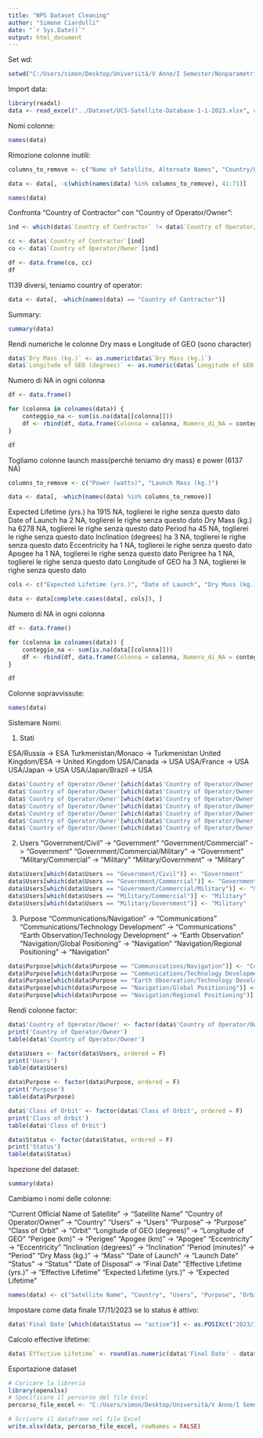 ```yaml
---
title: "NPS Dataset Cleaning"
author: "Simone Ciardulli"
date: "`r Sys.Date()`"
output: html_document
---
```


Set wd:
```r
setwd("C:/Users/simon/Desktop/Università/V Anno/I Semester/Nonparametric Statistics/Project")
```

Import data:
```r
library(readxl)
data <- read_excel("../Dataset/UCS-Satellite-Database-1-1-2023.xlsx", col_names = TRUE)
```

Nomi colonne:
```r
names(data)
```
Rimozione colonne inutili:
```r
columns_to_remove <- c("Name of Satellite, Alternate Names", "Country/Org of UN Registry", "Operator/Owner", "Detailed Purpose", "Type of Orbit", "Contractor", "Launch Site", "Launch Vehicle", "COSPAR Number", "NORAD Number", "Comments", "...32", "Source Used for Orbital Data", "Source...34", "Source...35", "Source...36", "Source...37", "Source...38", "Source...39", "Source...40")

data <- data[, -c(which(names(data) %in% columns_to_remove), 41:71)]

names(data)
```

Confronta "Country of Contractor" con "Country of Operator/Owner":
```r
ind <- which(data$`Country of Contractor` != data$`Country of Operator/Owner`)

cc <- data$`Country of Contractor`[ind]
co <- data$`Country of Operator/Owner`[ind]

df <- data.frame(co, cc)
df
```

1139 diversi, teniamo country of operator:
```r
data <- data[, -which(names(data) == "Country of Contractor")]
```

Summary:
```r
summary(data)
```


Rendi numeriche le colonne Dry mass e Longitude of GEO (sono character)
```r
data$`Dry Mass (kg.)` <- as.numeric(data$`Dry Mass (kg.)`)
data$`Longitude of GEO (degrees)` <- as.numeric(data$`Longitude of GEO (degrees)`)
```



Numero di NA in ogni colonna
```r
df <- data.frame()

for (colonna in colnames(data)) {
    conteggio_na <- sum(is.na(data[[colonna]]))
    df <- rbind(df, data.frame(Colonna = colonna, Numero_di_NA = conteggio_na))
}

df
```

Togliamo colonne launch mass(perchè teniamo dry mass) e power (6137 NA)
```r
columns_to_remove <- c("Power (watts)", "Launch Mass (kg.)")

data <- data[, -which(names(data) %in% columns_to_remove)]
```



Expected Lifetime (yrs.) ha 1915 NA, toglierei le righe senza questo dato
Date of Launch ha 2 NA, toglierei le righe senza questo dato
Dry Mass (kg.) ha 6278 NA, toglierei le righe senza questo dato
Period ha 45 NA, toglierei le righe senza questo dato
Inclination (degrees) ha 3 NA, toglierei le righe senza questo dato
Eccentricity ha 1 NA, toglierei le righe senza questo dato
Apogee ha 1 NA, toglierei le righe senza questo dato
Perigree ha 1 NA, toglierei le righe senza questo dato
Longitude of GEO ha 3 NA, toglierei le righe senza questo dato

```r
cols <- c("Expected Lifetime (yrs.)", "Date of Launch", "Dry Mass (kg.)", "Period (minutes)", "Inclination (degrees)", "Eccentricity", "Apogee (km)", "Perigee (km)", "Longitude of GEO (degrees)")

data <- data[complete.cases(data[, cols]), ]
```


Numero di NA in ogni colonna
```r
df <- data.frame()

for (colonna in colnames(data)) {
    conteggio_na <- sum(is.na(data[[colonna]]))
    df <- rbind(df, data.frame(Colonna = colonna, Numero_di_NA = conteggio_na))
}

df
```

Colonne sopravvissute:
```r
names(data)
```

Sistemare Nomi:

1) Stati

ESA/Russia -> ESA
Turkmenistan/Monaco -> Turkmenistan
United Kingdom/ESA -> United Kingdom
USA/Canada -> USA
USA/France -> USA
USA/Japan -> USA
USA/Japan/Brazil -> USA
```r
data$'Country of Operator/Owner'[which(data$'Country of Operator/Owner' == "ESA/Russia")] <- "ESA"
data$'Country of Operator/Owner'[which(data$'Country of Operator/Owner' == "Turkmenistan/Monaco")] <- "Turkmenistan"
data$'Country of Operator/Owner'[which(data$'Country of Operator/Owner' == "United Kingdom/ESA")] <- "United Kingdom"
data$'Country of Operator/Owner'[which(data$'Country of Operator/Owner' == "USA/Canada")] <- "USA"
data$'Country of Operator/Owner'[which(data$'Country of Operator/Owner' == "USA/France")] <- "USA"
data$'Country of Operator/Owner'[which(data$'Country of Operator/Owner' == "USA/Japan")] <- "USA"
data$'Country of Operator/Owner'[which(data$'Country of Operator/Owner' == "USA/Japan/Brazil")] <- "USA"
```


2) Users
"Government/Civil" -> "Government"
"Government/Commercial" -> "Government"
"Government/Commercial/Military" -> "Government"
"Military/Commercial" -> "Military"
"Military/Government" -> "Military"
```r
data$Users[which(data$Users == "Government/Civil")] <- "Government"
data$Users[which(data$Users == "Government/Commercial")] <- "Government"
data$Users[which(data$Users == "Government/Commercial/Military")] <- "Government"
data$Users[which(data$Users == "Military/Commercial")] <- "Military"
data$Users[which(data$Users == "Military/Government")] <- "Military"
```

3) Purpose
"Communications/Navigation" -> "Communications"
"Communications/Technology Development" -> "Communications"
"Earth Observation/Technology Development" -> "Earth Observation"
"Navigation/Global Positioning" -> "Navigation"
"Navigation/Regional Positioning" -> "Navigation"
```r
data$Purpose[which(data$Purpose == "Communications/Navigation")] <- "Communications"
data$Purpose[which(data$Purpose == "Communications/Technology Development")] <- "Communications"
data$Purpose[which(data$Purpose == "Earth Observation/Technology Development")] <- "Earth Observation"
data$Purpose[which(data$Purpose == "Navigation/Global Positioning")] <- "Navigation"
data$Purpose[which(data$Purpose == "Navigation/Regional Positioning")] <- "Navigation"
```

Rendi colonne factor:
```r
data$'Country of Operator/Owner' <- factor(data$'Country of Operator/Owner', ordered = F)
print('Country of Operator/Owner')
table(data$'Country of Operator/Owner')

data$Users <- factor(data$Users, ordered = F)
print('Users')
table(data$Users)

data$Purpose <- factor(data$Purpose, ordered = F)
print('Purpose')
table(data$Purpose)

data$'Class of Orbit' <- factor(data$'Class of Orbit', ordered = F)
print('Class of Orbit')
table(data$'Class of Orbit')

data$Status <- factor(data$Status, ordered = F)
print('Status')
table(data$Status)
```


Ispezione del dataset:
```r
summary(data)
```

Cambiamo i nomi delle colonne:

"Current Official Name of Satellite" -> "Satellite Name"
"Country of Operator/Owner" -> "Country"
"Users" -> "Users"
"Purpose" -> "Purpose"
"Class of Orbit" -> "Orbit" 
"Longitude of GEO (degrees)" -> "Longitude of GEO"
"Perigee (km)" -> "Perigee"
"Apogee (km)" -> "Apogee"
"Eccentricity" -> "Eccentricity"
"Inclination (degrees)" -> "Inclination"
"Period (minutes)" -> "Period"
"Dry Mass (kg.)" -> "Mass" 
"Date of Launch" -> "Launch Date"
"Status" -> "Status"
"Date of Disposal" -> "Final Date"
"Effective Lifetime (yrs.)" -> "Effective Lifetime"
"Expected Lifetime (yrs.)" -> "Expected Lifetime"

```r
names(data) <- c("Satellite Name", "Country", "Users", "Purpose", "Orbit", "Longitude of GEO", "Perigee", "Apogee", "Eccentricity", "Inclination", "Period", "Mass", "Launch Date", "Status", "Final Date", "Effective Lifetime", "Expected Lifetime")
```


Impostare come data finale 17/11/2023 se lo status è attivo:
```r
data$'Final Date'[which(data$Status == "active")] <- as.POSIXct("2023/11/17", "UTC")
```

Calcolo effective lifetime:
```r
data$`Effective Lifetime` <- round(as.numeric(data$'Final Date' - data$`Launch Date`)/365, digit = 2)
```

Esportazione dataset
```r
# Caricare la libreria
library(openxlsx)
# Specificare il percorso del file Excel
percorso_file_excel <- "C:/Users/simon/Desktop/Università/V Anno/I Semester/Nonparametric Statistics/Project"

# Scrivere il dataframe nel file Excel
write.xlsx(data, percorso_file_excel, rowNames = FALSE)
```




